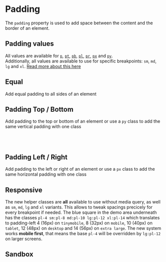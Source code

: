 

# Padding

The `padding` property is used to add space between the content and the border of an element.

## Padding values

All values are available for <a href="#equal">`p`</a>, <a href="#padding-top--bottom">`pt`</a>, <a href="#padding-top--bottom">`pb`</a>, <a href="#padding-left--right">`pl`</a>, <a href="#padding-left--right">`pr`</a>, <a href="#padding-left--right">`px`</a> and <a href="#padding-top--bottom">`py`</a>.<br /> Additionally, all values are available to use for specific breakpoints: `sm`, `md`, `lg` and `xl`. <a href="#responsive">Read more about this here</a>

<Story id="css-utilities-padding--paddings-table" />

## Equal

Add equal padding to all sides of an element

<Story id="css-utilities-padding--padding" />

## Padding Top / Bottom

Add padding to the top or bottom of an element or use a `py` class to add the same vertical padding with one class

<Story id="css-utilities-padding--padding-top" />
<br />
<Story id="css-utilities-padding--padding-bottom" />
<br />
<Story id="css-utilities-padding--padding-y" />

## Padding Left / Right

Add padding to the left or right of an element or use a `px` class to add the same horizontal padding with one class

<div className="flex flex-gap-1">
    <Story id="css-utilities-padding--padding-left" />
    <Story id="css-utilities-padding--padding-right" />
    <Story id="css-utilities-padding--padding-x" />
</div>

## Responsive

The new helper classes are **all** available to use without media query, as well as `sm`, `md`, `lg` and `xl` variants. This allows to tweak spacings precicely for every breakpoint if needed. The blue square in the demo area underneath has the classes `pl-4 sm:pl-8 md:pl-10 lg:pl-12 xl:pl-14` which translates to padding-left 4 (16px) on `tinymobile`, 8 (32px) on `mobile`, 10 (40px) on `tablet`, 12 (48px) on `desktop` and 14 (56px) on `extra large`. The new system works **mobile first**, that means the base `pl-4` will be overridden by `lg:pl-12` on larger screens.

<Resizeme />
<div className="border p-4 rounded bg-weak mb-4" style={{ width: '320px', resize: 'horizontal', overflow: 'auto' }}>
    <Story id="css-utilities-padding--responsive" />
</div>

## Sandbox

<Canvas>
    <Story id="css-utilities-padding--sandbox" />
</Canvas>

<div class="hidden">
    <Primary />
</div>
